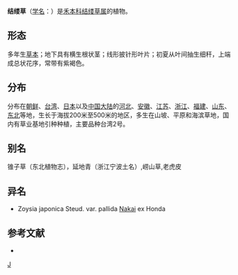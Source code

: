 {{Speciesbox 
| genus = Zoysia
| species = japonica
| authority = Steud.
}}

'''结缕草'''（[[学名|学名]]：{{lang|la|''Zoysia japonica''}}）是[[禾本科|禾本科]][[结缕草属|结缕草属]]的植物。

==形态==
多年生[[草本|草本]]；地下具有横生根状茎；线形披针形叶片；初夏从叶间抽生细秆，上端成总状花序，常带有紫褐色。

==分布==
分布在[[朝鲜|朝鲜]]、[[台湾|台湾]]、[[日本|日本]]以及[[中国大陆|中国大陆]]的[[河北|河北]]、[[安徽|安徽]]、[[江苏|江苏]]、[[浙江|浙江]]、[[福建|福建]]、[[山东|山东]]、[[中国东北地区|东北]]等地，生长于海拔200米至500米的地区，多生在山坡、平原和海滨草地，国内有草业基地引种种植，主要品种台湾2号。

== 别名 ==
锥子草（东北植物志），延地青（浙江宁波土名）,崂山草,老虎皮

== 异名 ==
* Zoysia japonica Steud. var. pallida [[中井猛之进|Nakai]] ex Honda

== 参考文献 ==
<div class="references-small">
* {{cite web| url =http://www.bioinfo.cn/db05/KmzwSpecies.php?action=view&id=10987| title =结缕草| work =《中国高等植物数据库全库》| publisher =中国科学院微生物研究所| author =昆明植物研究所| accessdate =2009-02-24| deadurl =yes| archiveurl =https://web.archive.org/web/20160305050136/http://www.bioinfo.cn/db05/KmzwSpecies.php?action=view&id=10987| archivedate =2016-03-05}}
</div>
{{Taxonbar|from=Q15227563}}

[[Category:结缕草属|J]]


{{植物小作品}}